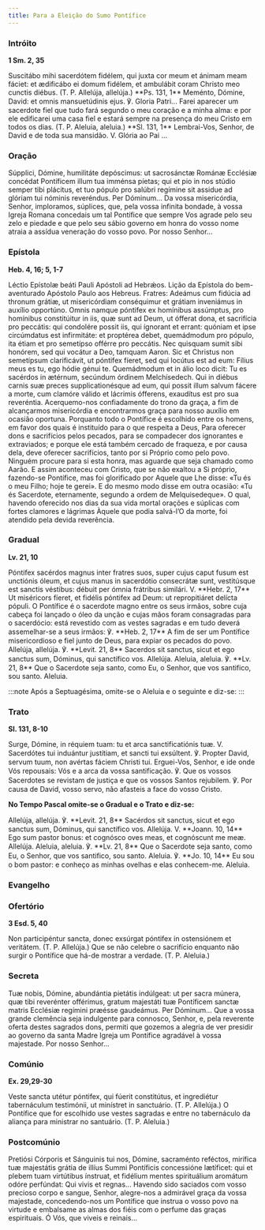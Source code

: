 ```yaml
---
title: Para a Eleição do Sumo Pontífice
---
```


### Intróito

**1 Sm. 2, 35**

<div class="side-by-side not-content">
  <span>
    Suscitábo mihi sacerdótem fidélem, qui juxta cor meum et ánimam meam fáciet: et ædificábo ei
    domum fidélem, et ambulábit coram Christo meo cunctis diébus. (T. P. Allelúja, allelúja.) **Ps.
    131, 1** Meménto, Dómine, David: et omnis mansuetúdinis ejus. ℣. Gloria Patri...
  </span>
  <span>
    Farei aparecer um sacerdote fiel que tudo fará segundo o meu coração e a minha alma: e por ele
    edificarei uma casa fiel e estará sempre na presença do meu Cristo em todos os dias. (T. P.
    Aleluia, aleluia.) **Sl. 131, 1** Lembrai-Vos, Senhor, de David e de toda sua mansidão. V.
    Glória ao Pai ...
  </span>
</div>

### Oração

<div class="side-by-side not-content">
  <span>
    Súpplici, Dómine, humilitáte depóscimus: ut sacrosánctæ Románæ Ecclésiæ concédat Pontíficem
    illum tua imménsa píetas; qui et pio in nos stúdio semper tibi plácitus, et tuo pópulo pro
    salúbri regímine sit assidue ad glóriam tui nóminis reveréndus. Per Dóminum...
  </span>
  <span>
    Da vossa misericórdia, Senhor, imploramos, súplices, que, pela vossa infinita bondade, à vossa
    Igreja Romana concedais um tal Pontífice que sempre Vos agrade pelo seu zelo e piedade e que
    pelo seu sábio governo em honra do vosso nome atraia a assídua veneração do vosso povo. Por
    nosso Senhor...
  </span>
</div>

### Epístola

**Heb. 4, 16; 5, 1-7**

<div class="side-by-side not-content">
  <span>Léctio Epístolæ beáti Pauli Apóstoli ad Hebrǽos.</span>
  <span>Lição da Epístola do bem-aventurado Apóstolo Paulo aos Hebreus.</span>
  <span>
    Fratres: Adeámus cum fidúcia ad thronum grátiæ, ut misericórdiam conséquimur et grátiam
    inveniámus in auxílio opportúno. Omnis namque póntifex ex homínibus assúmptus, pro homínibus
    constitúitur in iis, quæ sunt ad Deum, ut ófferat dona, et sacrifícia pro peccátis: qui
    condolére possit iis, qui ígnorant et errant: quóniam et ipse circúmdatus est infirmitáte: et
    proptérea debet, quemádmodum pro pópulo, ita étiam et pro semetípso offérre pro peccátis. Nec
    quisquam sumit sibi honórem, sed qui vocátur a Deo, tamquam Aaron. Sic et Christus non
    semetípsum clarificávit, ut póntifex fíeret, sed qui locútus est ad eum: Fílius meus es tu, ego
    hódie génui te. Quemádmodum et in álio loco dicit: Tu es sacérdos in ætérnum, secúndum órdinem
    Melchísedech. Qui in diébus carnis suæ preces supplicationésque ad eum, qui possit illum salvum
    fácere a morte, cum clamóre válido et lácrimis ófferens, exaudítus est pro sua reveréntia.
  </span>
  <span>
    Acerquemo-nos confiadamente do trono da graça, a fim de alcançarmos misericórdia e encontrarmos
    graça para nosso auxílio em ocasião oportuna. Porquanto todo o Pontífice é escolhido entre os
    homens, em favor dos quais é instituído para o que respeita a Deus, Para oferecer dons e
    sacrifícios pelos pecados, para se compadecer dos ignorantes e extraviados; e porque ele está
    também cercado de fraqueza, e por causa dela, deve oferecer sacrifícios, tanto por si Próprio
    como pelo povo. Ninguém procure para si esta honra, mas aguarde que seja chamado como Aarão. E
    assim aconteceu com Cristo, que se não exaltou a Si próprio, fazendo-se Pontífice, mas foi
    glorificado por Aquele que Lhe disse: «Tu és o meu Filho; hoje te gerei». E do mesmo modo disse
    em outra ocasião: «Tu és Sacerdote, eternamente, segundo a ordem de Melquisedeque». O qual,
    havendo oferecido nos dias da sua vida mortal orações e súplicas com fortes clamores e lágrimas
    Àquele que podia salvá-l’O da morte, foi atendido pela devida reverência.
  </span>
</div>

### Gradual

**Lv. 21, 10**

<div class="side-by-side not-content">
  <span>
    Póntifex sacérdos magnus inter fratres suos, super cujus caput fusum est unctiónis óleum, et
    cujus manus in sacerdótio consecrátæ sunt, vestitúsque est sanctis véstibus: débuit per ómnia
    frátribus similári. V. **Hebr. 2, 17** Ut miséricors fíeret, et fidélis póntifex ad Deum: ut
    repropitiáret delícta pópuli.
  </span>
  <span>
    O Pontífice é o sacerdote magno entre os seus irmãos, sobre cuja cabeça foi lançado o óleo da
    unção e cujas mãos foram consagradas para o sacerdócio: está revestido com as vestes sagradas e
    em tudo deverá assemelhar-se a seus irmãos: ℣. **Heb. 2, 17** A fim de ser um Pontífice
    misericordioso e fiel junto de Deus, para expiar os pecados do povo.
  </span>
  <span>
    Allelúja, allelúja. ℣. **Levit. 21, 8** Sacerdos sit sanctus, sicut et ego sanctus sum, Dóminus,
    qui sanctífico vos. Allelúja.
  </span>
  <span>
    Aleluia, aleluia. ℣. **Lv. 21, 8** Que o Sacerdote seja santo, como Eu, o Senhor, que vos
    santifico, sou santo. Aleluia.
  </span>
</div>

:::note
Após a Septuagésima, omite-se o Aleluia e o seguinte e diz-se:
:::

### Trato

**Sl. 131, 8-10**

<div class="side-by-side not-content">
  <span>
    Surge, Dómine, in réquiem tuam: tu et arca sanctificatiónis tuæ. V. Sacerdótes tui induántur
    justítiam, et sancti tui exsúltent. ℣. Propter David, servum tuum, non avértas fáciem Christi
    tui.
  </span>
  <span>
    Erguei-Vos, Senhor, e ide onde Vós repousais: Vós e a arca da vossa santificação. ℣. Que os
    vossos Sacerdotes se revistam de justiça e que os vossos Santos rejubilem. ℣. Por causa de
    David, vosso servo, não afasteis a face do vosso Cristo.
  </span>
</div>

**No Tempo Pascal omite-se o Gradual e o Trato e diz-se:**

<div class="side-by-side not-content">
  <span>
    Allelúja, allelúja. ℣. **Levit. 21, 8** Sacérdos sit sanctus, sicut et ego sanctus sum, Dóminus,
    qui sanctífico vos. Allelúja. V. **Joann. 10, 14** Ego sum pastor bonus: et cognósco oves meas,
    et cognóscunt me meæ. Allelúja.
  </span>
  <span>
    Aleluia, aleluia. ℣. **Lv. 21, 8** Que o Sacerdote seja santo, como Eu, o Senhor, que vos
    santifico, sou santo. Aleluia. ℣. **Jo. 10, 14** Eu sou o bom pastor: e conheço as minhas
    ovelhas e elas conhecem-me. Aleluia.
  </span>
</div>

### Evangelho


<LinkCard
  title="Missa da Vigília de Pentecostes"
  href="/missal/pentecostes/vigiliapentecostes#evangelho"
/>

### Ofertório

**3 Esd. 5, 40**

<div class="side-by-side not-content">
  <span>
    Non participéntur sancta, donec exsúrgat póntifex in ostensiónem et veritátem. (T. P. Allelúja.)
  </span>
  <span>
    Que se não celebre o sacrifício enquanto não surgir o Pontífice que há-de mostrar a verdade. (T.
    P. Aleluia.)
  </span>
</div>

### Secreta

<div class="side-by-side not-content">
  <span>
    Tuæ nobis, Dómine, abundántia pietátis indúlgeat: ut per sacra múnera, quæ tibi reverénter
    offérimus, gratum majestáti tuæ Pontíficem sanctæ matris Ecclésiæ regímini præésse gaudeámus.
    Per Dóminum...
  </span>
  <span>
    Que a vossa grande clemência seja indulgente para connosco, Senhor, e, pela reverente oferta
    destes sagrados dons, permiti que gozemos a alegria de ver presidir ao governo da santa Madre
    Igreja um Pontífice agradável à vossa majestade. Por nosso Senhor...
  </span>
</div>

### Comúnio

**Ex. 29,29-30**

<div class="side-by-side not-content">
  <span>
    Veste sancta utétur póntifex, qui fúerit constitútus, et ingrediétur tabernáculum testimónii, ut
    minístret in sanctuário. (T. P. Allelúja.)
  </span>
  <span>
    O Pontífice que for escolhido use vestes sagradas e entre no tabernáculo da aliança para
    ministrar no santuário. (T. P. Aleluia.)
  </span>
</div>

### Postcomúnio

<div class="side-by-side not-content">
  <span>
    Pretiósi Córporis et Sánguinis tui nos, Dómine, sacraménto reféctos, mirífica tuæ majestátis
    grátia de illíus Summi Pontíficis concessióne lætíficet: qui et plebem tuam virtútibus ínstruat,
    et fidélium mentes spirituálium aromátum odóre perfúndat: Qui vivis et regnas...
  </span>
  <span>
    Havendo sido saciados com vosso precioso corpo e sangue, Senhor, alegre-nos a admirável graça da
    vossa majestade, concedendo-nos um Pontífice que instrua o vosso povo na virtude e embalsame as
    almas dos fiéis com o perfume das graças espirituais. Ó Vós, que viveis e reinais...
  </span>
</div>
